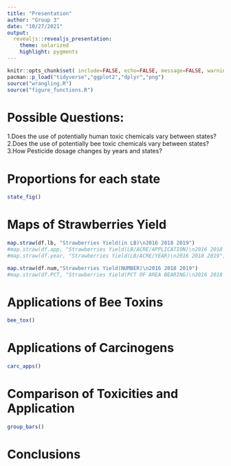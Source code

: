 ```yaml
---
title: "Presentation"
author: "Group 3"
date: "10/27/2021"
output:
  revealjs::revealjs_presentation:
    theme: solarized
    highlight: pygments
---
```

<style type="text/css">
p { text-align: left; }
</style>

```r
knitr::opts_chunk$set( include=FALSE, echo=FALSE, message=FALSE, warning=FALSE)
pacman::p_load("tidyverse","ggplot2","dplyr","png")
source("wrangling.R")
source("figure_functions.R")
```

# Possible Questions:  
1.Does the use of potentially human toxic chemicals vary between states?  
2.Does the use of potentially bee toxic chemicals vary between states?    
3.How Pesticide dosage changes by years and states?    

# Proportions for each state
```r
state_fig()
```

# Maps of Strawberries Yield
```r
map.straw(df.lb, "Strawberries Yield(in LB)\n2016 2018 2019")
#map.straw(df.app, "Strawberries Yield(LB/ACRE/APPLICATION)\n2016 2018 2019")
#map.straw(df.year, "Strawberries Yield(LB/ACRE/YEAR)\n2016 2018 2019")
```
```r
map.straw(df.num,"Strawberries Yield(NUMBER)\n2016 2018 2019")
#map.straw(df.PCT, "Strawberries Yield(PCT OF AREA BEARING)\n2016 2018 2019") 
```

# Applications of Bee Toxins
```r
bee_tox()
```

# Applications of Carcinogens
```r
carc_apps()
```

# Comparison of Toxicities and Application
```r
group_bars()
```


# Conclusions
```r
```

